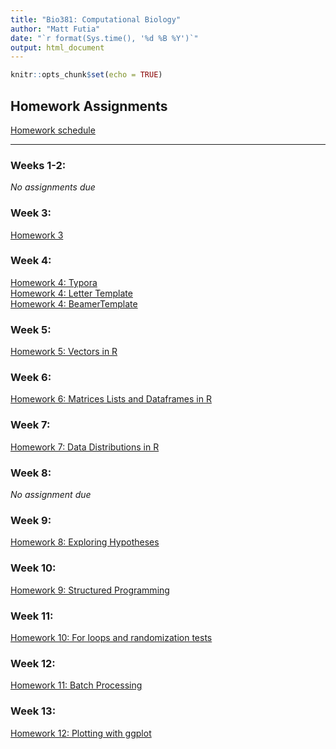 ```yaml
---
title: "Bio381: Computational Biology"
author: "Matt Futia"
date: "`r format(Sys.time(), '%d %B %Y')`"
output: html_document
---
```


```r
knitr::opts_chunk$set(echo = TRUE)
```


## Homework Assignments
[Homework schedule](https://gotellilab.github.io/Bio381/)

---

### Weeks 1-2: 
*No assignments due*


### Week 3:   
[Homework 3](Homework/Homework3.html)


### Week 4:   
[Homework 4: Typora](Homework/Homework4/Homework4_Typora.html)   
[Homework 4: Letter Template](Homework/Homework4/Homework4_Letter.pdf)   
[Homework 4: BeamerTemplate](Homework/Homework4/Homework4_Beamer.pdf)


### Week 5:   
[Homework 5: Vectors in R](Homework/Homework5_Futia.html)


### Week 6:   
[Homework 6: Matrices Lists and Dataframes in R](Homework/Homework6_Futia.html)


### Week 7:   
[Homework 7: Data Distributions in R](Homework/Homework7_Futia.html)


### Week 8: 
*No assignment due*


### Week 9:   
[Homework 8: Exploring Hypotheses](Homework/Homework8_Futia.html)


### Week 10:
[Homework 9: Structured Programming](Homework/Homework9_Futia.html)


### Week 11:
[Homework 10: For loops and randomization tests](Homework/Homework10_Futia.html)


### Week 12:
[Homework 11: Batch Processing](Homework/Homework11_Futia.html)

### Week 13:
[Homework 12: Plotting with ggplot](Homework/Homework12_Futia.html)